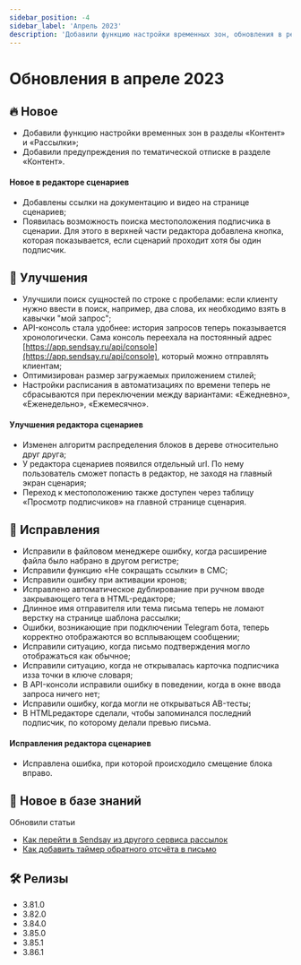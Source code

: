 ```yaml
---
sidebar_position: -4
sidebar_label: 'Апрель 2023'
description: 'Добавили функцию настройки временных зон, обновления в редакторе сценариев, несколько исправлений'
---
```


# Обновления в апреле 2023

## 🔥 Новое

- Добавили функцию настройки временных зон в разделы «Контент» и «Рассылки»;
- Добавили предупреждения по тематической отписке в разделе «Контент».

#### Новое в редакторе сценариев

- Добавлены ссылки на документацию и видео на странице сценариев;
- Появилась возможность поиска местоположения подписчика в сценарии. Для этого в верхней части редактора добавлена кнопка, которая показывается, если сценарий проходит хотя бы один подписчик.

## 🚀 Улучшения

- Улучшили поиск сущностей по строке с пробелами: если клиенту нужно ввести в поиск, например, два слова, их необходимо взять в кавычки "мой запрос";
- API-консоль стала удобнее: история запросов теперь показывается хронологически. Сама консоль переехала на постоянный адрес [https://app.sendsay.ru/api/console](https://app.sendsay.ru/api/console), который можно отправлять клиентам;
- Оптимизирован размер загружаемых приложением стилей;
- Настройки расписания в автоматизациях по времени теперь не сбрасываются при переключении между вариантами: «Ежедневно», «Еженедельно», «Ежемесячно».

#### Улучшения редактора сценариев

- Изменен алгоритм распределения блоков в дереве относительно друг друга;
- У редактора сценариев появился отдельный url. По нему пользователь сможет попасть в редактор, не заходя на главный экран сценария;
- Переход к местоположению также доступен через таблицу «Просмотр подписчиков» на главной странице сценария.

## 🐛 Исправления

- Исправили в файловом менеджере ошибку, когда расширение файла было набрано в другом регистре;
- Исправили функцию «Не сокращать ссылки» в СМС;
- Исправили ошибку при активации кронов;
- Исправлено автоматическое дублирование при ручном вводе закрывающего тега в HTML-редакторе;
- Длинное имя отправителя или тема письма теперь не ломают верстку на странице шаблона рассылки;
- Ошибки, возникающие при подключении Telegram бота, теперь корректно отображаются во всплывающем сообщении;
- Исправили ситуацию, когда письмо подтверждения могло отображаться как обычное;
- Исправили ситуацию, когда не открывалась карточка подписчика изза точки в ключе словаря;
- В API-консоли исправили ошибку в поведении, когда в окне ввода запроса ничего нет;
- Исправили ошибку, когда могли не открываться AB-тесты;
- В HTMLредакторе сделали, чтобы запоминался последний подписчик, по которому делали превью письма.

#### Исправления редактора сценариев

- Исправлена ошибка, при которой происходило смещение блока вправо.

## 📖 Новое в базе знаний

Обновили статьи

- [Как перейти в Sendsay из другого сервиса рассылок](https://docs.sendsay.ru/getting-started/how-to-migrate-to-sendsay)
- [Как добавить таймер обратного отсчёта в письмо](https://docs.sendsay.ru/email-campaigns/create-your-campaign/countdown-timer)

## 🛠️ Релизы

- 3.81.0
- 3.82.0
- 3.84.0
- 3.85.0
- 3.85.1
- 3.86.1
